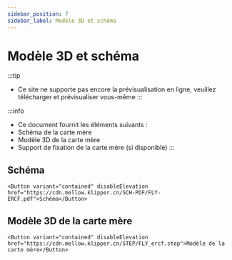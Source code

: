 ```yaml
---
sidebar_position: 7
sidebar_label: Modèle 3D et schéma
---
```




# Modèle 3D et schéma


:::tip
* Ce site ne supporte pas encore la prévisualisation en ligne, veuillez télécharger et prévisualiser vous-même
:::

:::info
* Ce document fournit les éléments suivants :
* Schéma de la carte mère
* Modèle 3D de la carte mère
* Support de fixation de la carte mère (si disponible)
:::

## Schéma

    <Button variant="contained" disableElevation href="https://cdn.mellow.klipper.cn/SCH-PDF/FLY-ERCF.pdf">Schéma</Button>


## Modèle 3D de la carte mère

    <Button variant="contained" disableElevation href="https://cdn.mellow.klipper.cn/STEP/FLY_ercf.step">Modèle de la carte mère</Button>